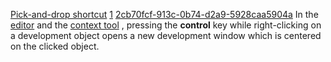 [[Property:title|Pick-and-drop shortcut]]
[[Property:weight|1]]
[[Property:uuid|2cb70fcf-913c-0b74-d2a9-5928caa5904a]]
In the [[EiffelStudio Editor Introduction|editor]]  and the [[EiffelStudio window overview|context tool]] , pressing the '''control''' key while right-clicking on a development object opens a new development window which is centered on the clicked object. 

{{tip|The effect of control-picking is now configurable in the [[Preferences Reference|preferences]] . }}


{{seealso|<br/>
[[Pick-and-drop mechanism|Pick-and-drop mechanism]]  }}




